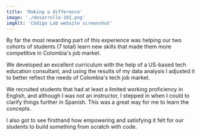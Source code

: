 ```yaml
---
title: 'Making a difference'
image: './desarrollo-101.png'
imgAlt: 'Código Lab website screenshot'
---
```


By far the most rewarding part of this experience was helping our two cohorts of students (7 total) learn new skills that made them more competitive in Colombia's job market.

We developed an excellent curriculum with the help of a US-based tech education consultant, and using the results of my data analysis I adjusted it to better reflect the needs of Colombia's tech job market.

We recruited students that had at least a limited working proficiency in English, and although I was not an instructor, I stepped in when I could to clarify things further in Spanish. This was a great way for me to learn the concepts.

I also got to see firsthand how empowering and satisfying it felt for our students to build something from scratch with code.
